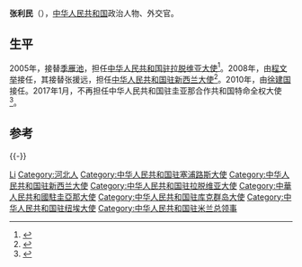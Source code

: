 '''张利民'''（{{bd|1950年||}}），[[中华人民共和国|中华人民共和国]]政治人物、外交官。

== 生平 ==
2005年，接替[[季雁池|季雁池]]，担任[[中国驻拉脱维亚大使列表|中华人民共和国驻拉脱维亚大使]]<ref>{{cite web|author=中华人民共和国外交部|title=中国驻拉脱维亚历任大使|url=http://www.mfa.gov.cn/chn/pds/ziliao/wjrw/2167/2172/t9231.htm|publisher=中华人民共和国外交部|accessdate=2012-03-03}}</ref>。2008年，由[[程文举|程文举]]接任，其接替张援远，担任[[中国驻新西兰大使列表|中华人民共和国驻新西兰大使]]<ref>{{cite web|author=中华人民共和国外交部|title=中国驻新西兰历任大使|url=http://www.mfa.gov.cn/chn/pds/ziliao/wjrw/2167/2173/t9276.htm
|publisher=中华人民共和国外交部|accessdate=2012-03-06}}</ref>。2010年，由[[徐建国_(1955年)|徐建国]]接任。2017年1月，不再担任中华人民共和国驻圭亚那合作共和国特命全权大使<ref>{{cite news|title=陈国友、崔建春被任命为驻外大使|url=http://www.thepaper.cn/newsDetail_forward_1594631|accessdate=2017-01-05|work=澎湃新聞|archive-date=2019-05-19|archive-url=https://web.archive.org/web/20190519121542/http://www.thepaper.cn/newsDetail_forward_1594631|dead-url=no}}</ref>。

== 参考 ==
{{reflist}}

{{-}}
{{start box}}
{{s-dip}}
{{succession box|[[於文哲|於文哲]]|[[崔建春|崔建春]]|[[中國駐圭亞那大使列表|中華人民共和國駐圭亞那大使]]|2012年12月－2017年1月}}
{{succession box|[[张援远|张援远]]|[[徐建国_(1955年)|徐建國]]|[[中国驻新西兰大使列表|中华人民共和国驻新西兰大使]]<br /><small>兼駐[[中國駐庫克群島大使列表|庫克群島]]、<br />[[中國駐紐埃大使列表|紐埃]]</small>|2008年8月-2010年8月}}
{{succession box|[[季雁池|季雁池]]|[[程文举|程文举]]|[[中国驻拉脱维亚大使列表|中华人民共和国驻拉脱维亚大使]]|2005年11月-2008年7月}}
{{succession box|[[宋愛國|宋愛國]]|[[趙亞力|趙亞力]]|[[中國駐塞浦路斯大使列表|中華人民共和國駐塞浦路斯大使]]|2003年3月－2005年10月}}
{{end box}}

{{Authority control}}
{{DEFAULTSORT:Zhang张}}
[[Category:张姓|Li]]
[[Category:河北人|Category:河北人]]
[[Category:中华人民共和国驻塞浦路斯大使|Category:中华人民共和国驻塞浦路斯大使]]
[[Category:中华人民共和国驻新西兰大使|Category:中华人民共和国驻新西兰大使]]
[[Category:中华人民共和国驻拉脱维亚大使|Category:中华人民共和国驻拉脱维亚大使]]
[[Category:中華人民共和國駐圭亞那大使|Category:中華人民共和國駐圭亞那大使]]
[[Category:中华人民共和国驻库克群岛大使|Category:中华人民共和国驻库克群岛大使]]
[[Category:中华人民共和国驻纽埃大使|Category:中华人民共和国驻纽埃大使]]
[[Category:中华人民共和国驻米兰总领事|Category:中华人民共和国驻米兰总领事]]